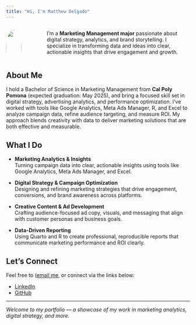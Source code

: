```yaml
---
title: "Hi, I'm Matthew Delgado"
---
```


::: {.columns}
::: {.column width="30%"}
![](images/headshot.jpg){width=100% style="border-radius: 50%;"}
:::
::: {.column width="70%" style="padding-left: 3rem;"}
I'm a **Marketing Management major** passionate about digital strategy, analytics, and brand storytelling. I specialize in transforming data and ideas into clear, actionable insights that drive engagement and growth.
:::
:::

## About Me

I hold a <span class="badge-blaugrana">Bachelor of Science in Marketing Management</span> from **Cal Poly Pomona** (expected graduation: May 2025), and bring a focused skill set in digital strategy, advertising analytics, and performance optimization. I’ve worked with tools like Google Analytics, Meta Ads Manager, R, and Excel to analyze campaign data, refine audience targeting, and measure ROI. My approach blends creativity with data to deliver marketing solutions that are both effective and measurable.


## What I Do

- **Marketing Analytics & Insights**  
  Turning campaign data into clear, actionable insights using tools like Google Analytics, Meta Ads Manager, and Excel.

- **Digital Strategy & Campaign Optimization**  
  Designing and refining marketing strategies that drive engagement, conversions, and brand awareness across platforms.

- **Creative Content & Ad Development**  
  Crafting audience-focused ad copy, visuals, and messaging that align with customer personas and business goals.

- **Data-Driven Reporting**  
  Using Quarto and R to create professional, reproducible reports that communicate marketing performance and ROI clearly.

## Let's Connect

Feel free to ([email me](mailto:matthewd1@cpp.edu?subject=Let's%20Connect&body=Hi%20Matthew,), or connect via the links below:

- [LinkedIn](https://www.linkedin.com/in/matthew-delgado-a6b80924a/)
- [GitHub](https://github.com/MatthewD-CPP)

---

*Welcome to my portfolio — a showcase of my work in marketing analytics, digital strategy, and more.*
